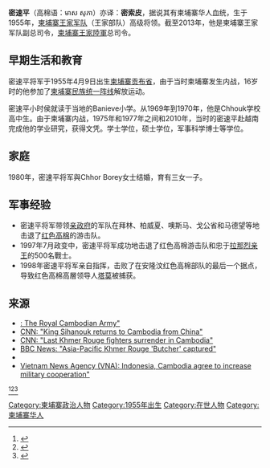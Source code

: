 {{Infobox military person
|name= 密速平 
|birth_date={{Birth date and age|1955|4|9|}}
|birth_place= [[柬埔寨|柬埔寨]][[贡布省|贡布省]]
|image=  
|caption=
|nickname= 
|allegiance=[[柬埔寨王家陆军|柬埔寨王家陆军]]
|serviceyears=
|rank= [[File:4_Gold_Stars.svg|35px]] [[四星上将|四星上将]] 
|commands= 情报办公室<br>柬埔寨王家陆军总司令<br>柬埔寨王家军队副总司令
|unit=
|battles= [[越南战争|越南战争]]<br>[[柬埔寨内战|柬埔寨内战]]<br>[[柬越战争|柬越战争]]<br>[[红高棉战役|红高棉战役]]<br>[[柬埔寨內戰|1997年柬埔寨内战]]<br>[[泰柬边境争端|2008年柬泰边境争端]]
|awards=
|laterwork= 
}}

'''密速平'''（高棉语：មាស សុភា）亦译：'''密索皮'''，据说其有柬埔寨华人血统，生于1955年，[[柬埔寨军事|柬埔寨王家军队]]（王家部队）高级将领。截至2013年，他是柬埔寨王家军队副总司令，[[柬埔寨王家陸軍|柬埔寨王家陸軍]]总司令。

==早期生活和教育==
密速平将军于1955年4月9日出生[[柬埔寨|柬埔寨]][[贡布省|贡布省]]，由于当时柬埔寨发生内战，16岁时的他参加了[[柬埔寨民族统一阵线|柬埔寨民族统一阵线]]解放运动。

密速平小时侯就读于当地的Banieve小学。从1969年到1970年，他是Chhouk学校高中生。由于柬埔寨内战，1975年和1977年之间和2010年，当时的密速平赴越南完成他的学业研究，获得文凭。学士学位，硕士学位，军事科学博士等学位。

==家庭==
1980年，密速平将军與Chhor Borey女士结婚，育有三女一子。

==军事经验==
*密速平将军带领[[柬埔寨王家陆军|亲政府]]的军队在拜林、柏威夏、噢斯马、戈公省和马德望等地击退了[[红色高棉|红色高棉]]的游击队。
*1997年7月政变中，密速平将军成功地击退了红色高棉游击队和忠于[[拉那烈亲王|拉那烈亲王]]的500名戰士。
*1998年密速平将军亲自指挥，击败了在安隆汶红色高棉部队的最后一个据点，导致红色高棉高層领导人[[塔莫|塔莫]]被捕获。

==来源==
*[https://web.archive.org/web/20190527031751/https://army.mil.kh/ : The Royal Cambodian Army"]
*[http://www.cnn.com/WORLD/asiapcf/9804/11/cambodia/ CNN: "King Sihanouk returns to Cambodia from China"]{{Wayback|url=http://www.cnn.com/WORLD/asiapcf/9804/11/cambodia/ |date=20160303194058 }}
*[http://www.cnn.com/WORLD/asiapcf/9812/05/cambodia.khmer.rouge/ CNN: "Last Khmer Rouge fighters surrender in Cambodia"]{{Wayback|url=http://www.cnn.com/WORLD/asiapcf/9812/05/cambodia.khmer.rouge/ |date=20080403055033 }}
*[http://news.bbc.co.uk/1/hi/world/asia-pacific/291566.stm BBC News: "Asia-Pacific Khmer Rouge 'Butcher' captured"]{{Wayback|url=http://news.bbc.co.uk/1/hi/world/asia-pacific/291566.stm |date=20030423223721 }}
*{{YouTube|-XWJFxE4CXY"}}
*[http://www.vnagency.com.vn/Home/EN/tabid/119/itemid/11601/Default.aspx/ Vietnam News Agency (VNA): Indonesia, Cambodia agree to increase military cooperation"]{{dead link|date=2017年12月 |bot=InternetArchiveBot |fix-attempted=yes }}

<ref>{{Cite web |url=http://www.jinbianwanbao.com/List.asp?ID=18548 |title=陆军总司令密索皮率团访问美国 出席夏威夷武器展览会 |access-date=2016-07-14 |archive-date=2016-08-18 |archive-url=https://web.archive.org/web/20160818232127/http://www.jinbianwanbao.com/List.asp?ID=18548 |dead-url=yes }}</ref><ref>{{Cite web |url=http://mil.news.sina.com.cn/2003-11-19/164401.html |title=梁光烈上将会见柬埔寨军队副总司令兼陆军司令密索皮 |accessdate=2016-07-14 |archive-date=2016-08-17 |archive-url=https://web.archive.org/web/20160817000555/http://mil.news.sina.com.cn/2003-11-19/164401.html |dead-url=no }}</ref><ref>{{Cite web |url=http://zh.vietnamplus.vn/tags/%E5%AF%86%E7%B4%A2%E7%9A%AE.vnp |title=密索皮大将 |accessdate=2016-07-14 |archive-date=2016-08-18 |archive-url=https://web.archive.org/web/20160818103529/http://zh.vietnamplus.vn/tags/%E5%AF%86%E7%B4%A2%E7%9A%AE.vnp |dead-url=no }}</ref>

[[Category:柬埔寨政治人物|Category:柬埔寨政治人物]]
[[Category:1955年出生|Category:1955年出生]]
[[Category:在世人物|Category:在世人物]]
[[Category:柬埔寨华人|Category:柬埔寨华人]]